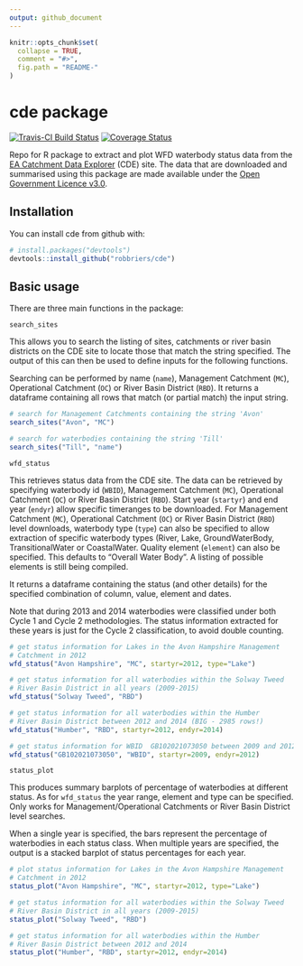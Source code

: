 ```yaml
---
output: github_document
---
```


<!-- README.md is generated from README.Rmd. Please edit that file -->

```r
knitr::opts_chunk$set(
  collapse = TRUE,
  comment = "#>",
  fig.path = "README-"
)
```

# cde package
[![Travis-CI Build Status](https://travis-ci.org/robbriers/cde.svg?branch=dev)](https://travis-ci.org/robbriers/cde) [![Coverage Status](https://coveralls.io/repos/github/robbriers/cde/badge.svg?branch=dev)](https://coveralls.io/github/robbriers/cde?branch=dev)

Repo for R package to extract and plot WFD waterbody status data from the [EA Catchment Data Explorer](http://environment.data.gov.uk/catchment-planning/) (CDE) site. The data that are downloaded and summarised using this package are made available under the [Open Government Licence v3.0](https://www.nationalarchives.gov.uk/doc/open-government-licence/version/3/).

## Installation

You can install cde from github with:

```r
# install.packages("devtools")
devtools::install_github("robbriers/cde")
```

## Basic usage

There are three main functions in the package:

`search_sites`

This allows you to search the listing of sites, catchments or river basin districts on the CDE site to locate those that match the string specified. The output of this can then be used to define inputs for the following functions.

Searching can be performed by name (`name`), Management Catchment (`MC`), Operational Catchment (`OC`) or River Basin District (`RBD`). It returns a dataframe containing all rows that match (or partial match) the input string.

```r
# search for Management Catchments containing the string 'Avon'
search_sites("Avon", "MC")

# search for waterbodies containing the string 'Till'
search_sites("Till", "name")

```


`wfd_status`

This retrieves status data from the CDE site. The data can be retrieved by specifying waterbody id (`WBID`), Management Catchment (`MC`), Operational Catchment (`OC`) or River Basin District (`RBD`). Start year (`startyr`) and end year (`endyr`) allow specific timeranges to be downloaded. For Management Catchment (`MC`), Operational Catchment (`OC`) or River Basin District (`RBD`) level downloads, waterbody type (`type`) can also be specified to allow extraction of specific waterbody types (River, Lake, GroundWaterBody, TransitionalWater or CoastalWater. Quality element (`element`) can also be specified. This defaults to "Overall Water Body". A listing of possible elements is still being compiled.

It returns a dataframe containing the status (and other details) for the specified combination of column, value, element and dates.

Note that during 2013 and 2014 waterbodies were classified under both Cycle 1 and Cycle 2 methodologies. The status information extracted for these years is just for the Cycle 2 classification, to avoid double counting.

```r
# get status information for Lakes in the Avon Hampshire Management 
# Catchment in 2012
wfd_status("Avon Hampshire", "MC", startyr=2012, type="Lake")

# get status information for all waterbodies within the Solway Tweed
# River Basin District in all years (2009-2015)
wfd_status("Solway Tweed", "RBD")

# get status information for all waterbodies within the Humber
# River Basin District between 2012 and 2014 (BIG - 2985 rows!)
wfd_status("Humber", "RBD", startyr=2012, endyr=2014)

# get status information for WBID  GB102021073050 between 2009 and 2012
wfd_status("GB102021073050", "WBID", startyr=2009, endyr=2012)
```

`status_plot`

This produces summary barplots of percentage of waterbodies at different status. As for `wfd_status` the year range, element and type can be specified. Only works for Management/Operational Catchments or River Basin District level searches.

When a single year is specified, the bars represent the percentage of waterbodies in each status class. When multiple years are specified, the output is a stacked barplot of status percentages for each year.

```r
# plot status information for Lakes in the Avon Hampshire Management 
# Catchment in 2012
status_plot("Avon Hampshire", "MC", startyr=2012, type="Lake")

# get status information for all waterbodies within the Solway Tweed
# River Basin District in all years (2009-2015)
status_plot("Solway Tweed", "RBD")

# get status information for all waterbodies within the Humber
# River Basin District between 2012 and 2014
status_plot("Humber", "RBD", startyr=2012, endyr=2014)
```
